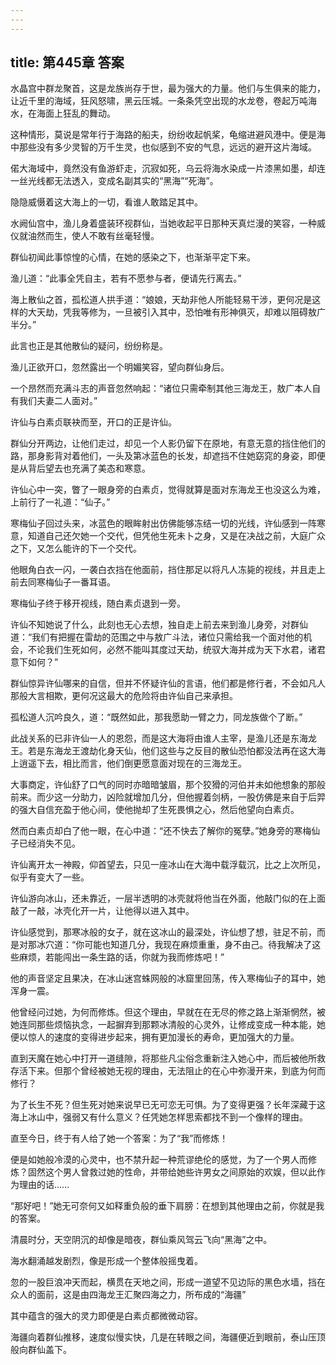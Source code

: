 ```yaml
---
---
---
```

title: 第445章 答案
---





水晶宫中群龙聚首，这是龙族尚存于世，最为强大的力量。他们与生俱来的能力，让近千里的海域，狂风怒啸，黑云压城。一条条凭空出现的水龙卷，卷起万吨海水，在海面上狂乱的舞动。

这种情形，莫说是常年行于海路的船夫，纷纷收起帆桨，龟缩进避风港中。便是海中那些没有多少灵智的万千生灵，也似感到不安的气息，远远的避开这片海域。

偌大海域中，竟然没有鱼游虾走，沉寂如死，乌云将海水染成一片漆黑如墨，却连一丝光线都无法透入，变成名副其实的“黑海”“死海”。

隐隐威慑着这大海上的一切，看谁人敢踏足其中。

水阙仙宫中，渔儿身着盛装环视群仙，当她收起平日那种天真烂漫的笑容，一种威仪就油然而生，使人不敢有丝毫轻慢。

群仙初闻此事惊惶的心情，在她的感染之下，也渐渐平定下来。

渔儿道：“此事全凭自主，若有不愿参与者，便请先行离去。”

海上散仙之首，孤松道人拱手道：“娘娘，天劫非他人所能轻易干涉，更何况是这样的大天劫，凭我等修为，一旦被引入其中，恐怕唯有形神俱灭，却难以阻碍敖广半分。”

此言也正是其他散仙的疑问，纷纷称是。

渔儿正欲开口，忽然露出一个明媚笑容，望向群仙身后。

一个昂然而充满斗志的声音忽然响起：“诸位只需牵制其他三海龙王，敖广本人自有我们夫妻二人面对。”

许仙与白素贞联袂而至，开口的正是许仙。

群仙分开两边，让他们走过，却见一个人影仍留下在原地，有意无意的挡住他们的路，那身影背对着他们，一头及第冰蓝色的长发，却遮挡不住她窈窕的身姿，即便是从背后望去也充满了美态和寒意。

许仙心中一突，瞥了一眼身旁的白素贞，觉得就算是面对东海龙王也没这么为难，上前行了一礼道：“仙子。”

寒梅仙子回过头来，冰蓝色的眼眸射出仿佛能够冻结一切的光线，许仙感到一阵寒意，知道自己还欠她一个交代，但凭他生死未卜之身，又是在决战之前，大庭广众之下，又怎么能许的下一个交代。

他眼角白衣一闪，一袭白衣挡在他面前，挡住那足以将凡人冻毙的视线，并且走上前去同寒梅仙子一番耳语。

寒梅仙子终于移开视线，随白素贞退到一旁。

许仙不知她说了什么，此刻也无心去想，独自走上前去来到渔儿身旁，对群仙道：“我们有把握在雷劫的范围之中与敖广斗法，诸位只需给我一个面对他的机会，不论我们生死如何，必然不能叫其度过天劫，统驭大海并成为天下水君，诸君意下如何？”

群仙惊异许仙哪来的自信，但并不怀疑许仙的言语，他们都是修行者，不会如凡人那般大言相欺，更何况这最大的危险将由许仙自己来承担。

孤松道人沉吟良久，道：“既然如此，那我愿助一臂之力，同龙族做个了断。”

此战关系的已非许仙一人的恩怨，而是这大海将由谁人主宰，是渔儿还是东海龙王。若是东海龙王渡劫化身天仙，他们这些与之反目的散仙恐怕都没法再在这大海上逍遥下去，相比而言，他们倒更愿意面对现在的三海龙王。

大事商定，许仙舒了口气的同时亦暗暗皱眉，那个狡猾的河伯并未如他想象的那般前来。而少这一分助力，凶险就增加几分，但他握着剑柄，一股仿佛是来自于后羿的强大自信充盈于他心间，使他抛却了生死畏惧之心，然后他望向白素贞。

然而白素贞却白了他一眼，在心中道：“还不快去了解你的冤孽。”她身旁的寒梅仙子已经消失不见。

许仙离开太一神殿，仰首望去，只见一座冰山在大海中载浮载沉，比之上次所见，似乎有变大了一些。

许仙游向冰山，还未靠近，一层半透明的冰壳就将他当在外面，他敲门似的在上面敲了一敲，冰壳化开一片，让他得以进入其中。

许仙感觉到，那寒冰般的女子，就在这冰山的最深处，许仙想了想，驻足不前，而是对那冰穴道：“你可能也知道几分，我现在麻烦重重，身不由己。待我解决了这些麻烦，若能闯出一条生路的话，你就为我而修炼吧！”

他的声音坚定且果决，在冰山迷宫蛛网般的冰窟里回荡，传入寒梅仙子的耳中，她浑身一震。

他曾经问过她，为何而修炼。但这个理由，早就在在无尽的修之路上渐渐惘然，被她连同那些烦恼执念，一起摒弃到那颗冰清般的心灵外，让修成变成一种本能，她便以惊人的速度的变得进步起来，拥有更加漫长的寿命，更加强大的力量。

直到天魔在她心中打开一道缝隙，将那些凡尘俗念重新注入她心中，而后被他所救存活下来。但那个曾经被她无视的理由，无法阻止的在心中弥漫开来，到底为何而修行？

为了长生不死？但生死对她来说早已无可恋无可惧。为了变得更强？长年深藏于这海上冰山中，强弱又有什么意义？任凭她怎样思索都找不到一个像样的理由。

直至今日，终于有人给了她一个答案：为了“我”而修炼！

便是如她般冷漠的心灵中，也不禁升起一种荒谬绝伦的感觉，为了一个男人而修炼？固然这个男人曾救过她的性命，并带给她些许男女之间原始的欢娱，但以此作为理由的话……

“那好吧！”她无可奈何又如释重负般的垂下肩膀：在想到其他理由之前，你就是我的答案。

清晨时分，天空阴沉的却像是暗夜，群仙乘风驾云飞向“黑海”之中。

海水翻涌越发剧烈，像是形成一个整体般摇曳着。

忽的一股巨浪冲天而起，横贯在天地之间，形成一道望不见边际的黑色水墙，挡在众人的面前，这是由四海龙王汇聚四海之力，所布成的“海疆”

其中蕴含的强大的灵力即便是白素贞都微微动容。

海疆向着群仙推移，速度似慢实快，几是在转眼之间，海疆便近到眼前，泰山压顶般向群仙盖下。